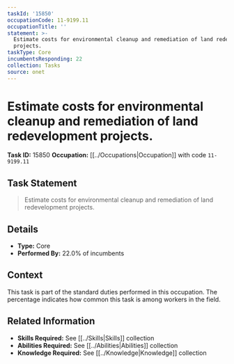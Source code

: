```yaml
---
taskId: '15850'
occupationCode: 11-9199.11
occupationTitle: ''
statement: >-
  Estimate costs for environmental cleanup and remediation of land redevelopment
  projects.
taskType: Core
incumbentsResponding: 22
collection: Tasks
source: onet
---
```

# Estimate costs for environmental cleanup and remediation of land redevelopment projects.

**Task ID:** 15850
**Occupation:** [[../Occupations|Occupation]] with code `11-9199.11`

## Task Statement

> Estimate costs for environmental cleanup and remediation of land redevelopment projects.

## Details

- **Type:** Core
- **Performed By:** 22.0% of incumbents

## Context

This task is part of the standard duties performed in this occupation. The percentage indicates how common this task is among workers in the field.

## Related Information

- **Skills Required:** See [[../Skills|Skills]] collection
- **Abilities Required:** See [[../Abilities|Abilities]] collection
- **Knowledge Required:** See [[../Knowledge|Knowledge]] collection
